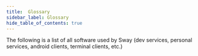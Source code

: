 ```yaml
---
title:  Glossary
sidebar_label: Glossary
hide_table_of_contents: true
---
```


The following is a list of all software used by Sway (dev services, personal services, android clients, terminal clients, etc.)

<br/>


<Items data={data}/>

